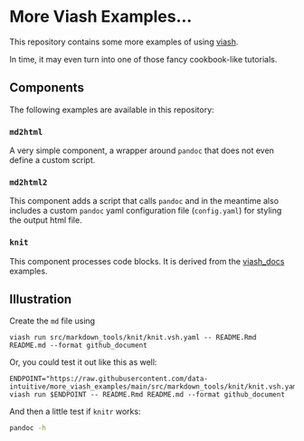 # More Viash Examples...

This repository contains some more examples of using [viash].

In time, it may even turn into one of those fancy cookbook-like tutorials.

## Components

The following examples are available in this repository:

### `md2html`

A very simple component, a wrapper around `pandoc` that does not even define a custom script.

### `md2html2`

This component adds a script that calls `pandoc` and in the meantime also includes a custom `pandoc` yaml configuration file (`config.yaml`) for styling the output html file.

### `knit`

This component processes code blocks. It is derived from the [viash_docs](https://github.com/data-intuitive/viash_docs/tree/master/examples/knit) examples.

## Illustration

Create the `md` file using

```
viash run src/markdown_tools/knit/knit.vsh.yaml -- README.Rmd README.md --format github_document
```

Or, you could test it out like this as well:

```
ENDPOINT="https://raw.githubusercontent.com/data-intuitive/more_viash_examples/main/src/markdown_tools/knit/knit.vsh.yaml"
viash run $ENDPOINT -- README.Rmd README.md --format github_document
```

And then a little test if `knitr` works:

```sh
pandoc -h
```


[viash]: https://github.com/data-intuitive/viash
